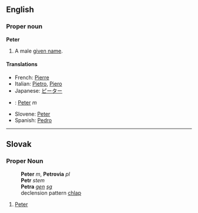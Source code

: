 ==English==
===Proper noun===
'''Peter'''

#A male [[given name]].

====Translations====
*French: [[Pierre]]
*Italian: [[Pietro]], [[Piero]]
*Japanese: [[ピーター]]
*{{sk}}: [[Peter#Slovak|Peter]] ''m''
*Slovene: [[Peter]]
*Spanish: [[Pedro]]

----
==Slovak==
===Proper Noun===
:'''Peter''' ''m'', '''Petrovia''' ''pl''
:'''Petr''' ''stem''
:'''Petra''' ''[[genitive|gen]] [[singular|sg]]''
:declension pattern [[Slovak declension pattern chlap|chlap]]
# [[Peter#English|Peter]]